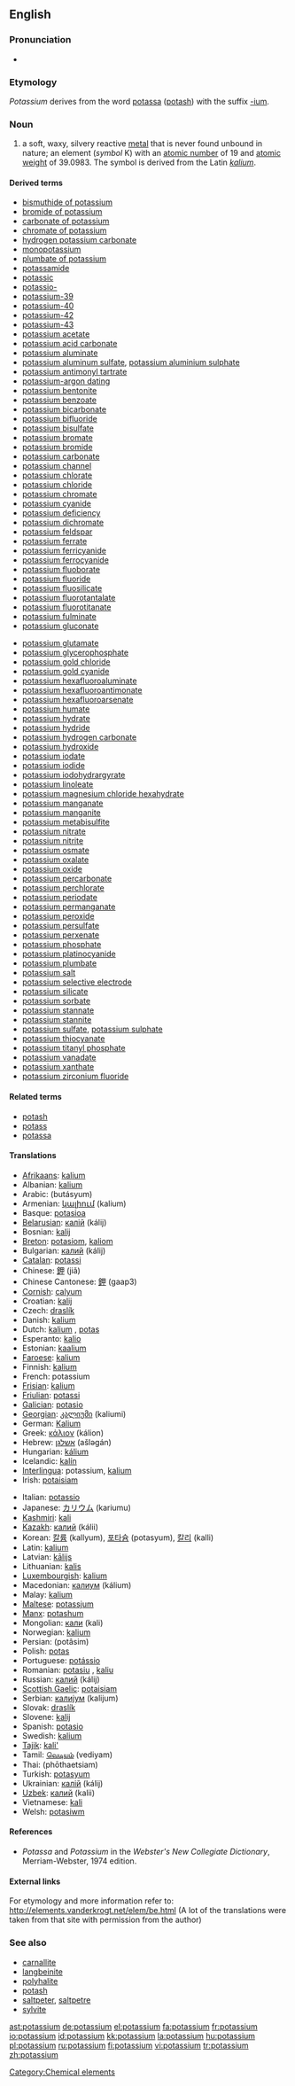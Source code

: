 ==English==

{{elements|K|argon|Ar|calcium|Ca}}

===Pronunciation===
*{{audio|en-us-potassium.ogg|Audio (US)}}

===Etymology===
''Potassium'' derives from the word [[potassa]] ([[potash]]) with the suffix [[-ium]].

===Noun===
{{en-noun|-}}
{{wikipedia}}

# a soft, waxy, silvery reactive [[metal]] that is never found unbound in nature; an element (''symbol'' K) with an [[atomic number]] of 19 and [[atomic weight]] of 39.0983. The symbol is derived from the Latin ''[[kalium]]''.

====Derived terms====
{{top2}}
*[[bismuthide of potassium]]
*[[bromide of potassium]]
*[[carbonate of potassium]]
*[[chromate of potassium]]
*[[hydrogen potassium carbonate]]
*[[monopotassium]]
*[[plumbate of potassium]]
*[[potassamide]]
*[[potassic]]
*[[potassio-]]
*[[potassium-39]]
*[[potassium-40]]
*[[potassium-42]]
*[[potassium-43]]
*[[potassium acetate]]
*[[potassium acid carbonate]]
*[[potassium aluminate]]
*[[potassium aluminum sulfate]], [[potassium aluminium sulphate]]
*[[potassium antimonyl tartrate]]
*[[potassium-argon dating]]
*[[potassium bentonite]]
*[[potassium benzoate]]
*[[potassium bicarbonate]]
*[[potassium bifluoride]]
*[[potassium bisulfate]]
*[[potassium bromate]]
*[[potassium bromide]]
*[[potassium carbonate]]
*[[potassium channel]]
*[[potassium chlorate]]
*[[potassium chloride]]
*[[potassium chromate]]
*[[potassium cyanide]]
*[[potassium deficiency]]
*[[potassium dichromate]]
*[[potassium feldspar]]
*[[potassium ferrate]]
*[[potassium ferricyanide]]
*[[potassium ferrocyanide]]
*[[potassium fluoborate]]
*[[potassium fluoride]]
*[[potassium fluosilicate]]
*[[potassium fluorotantalate]]
*[[potassium fluorotitanate]]
*[[potassium fulminate]]
*[[potassium gluconate]]
{{mid2}}
*[[potassium glutamate]]
*[[potassium glycerophosphate]]
*[[potassium gold chloride]]
*[[potassium gold cyanide]]
*[[potassium hexafluoroaluminate]]
*[[potassium hexafluoroantimonate]]
*[[potassium hexafluoroarsenate]]
*[[potassium humate]]
*[[potassium hydrate]]
*[[potassium hydride]]
*[[potassium hydrogen carbonate]]
*[[potassium hydroxide]]
*[[potassium iodate]]
*[[potassium iodide]]
*[[potassium iodohydrargyrate]]
*[[potassium linoleate]]
*[[potassium magnesium chloride hexahydrate]]
*[[potassium manganate]]
*[[potassium manganite]]
*[[potassium metabisulfite]]
*[[potassium nitrate]]
*[[potassium nitrite]]
*[[potassium osmate]]
*[[potassium oxalate]]
*[[potassium oxide]]
*[[potassium percarbonate]]
*[[potassium perchlorate]]
*[[potassium periodate]]
*[[potassium permanganate]]
*[[potassium peroxide]]
*[[potassium persulfate]]
*[[potassium perxenate]]
*[[potassium phosphate]]
*[[potassium platinocyanide]]
*[[potassium plumbate]]
*[[potassium salt]]
*[[potassium selective electrode]]
*[[potassium silicate]]
*[[potassium sorbate]]
*[[potassium stannate]]
*[[potassium stannite]]
*[[potassium sulfate]], [[potassium sulphate]]
*[[potassium thiocyanate]]
*[[potassium titanyl phosphate]]
*[[potassium vanadate]]
*[[potassium xanthate]]
*[[potassium zirconium fluoride]]
{{bottom}}

====Related terms====
*[[potash]]
*[[potass]]
*[[potassa]]

====Translations====
{{top}}
*[[Afrikaans]]: [[kalium]]
*Albanian: [[kalium]]
*Arabic: {{ARchar|[[بوتاسيوم|بُوتَاسيُوم]]}} (butásyum) {{m}}
*Armenian: [[կալիում]] (kalium)
*Basque: [[potasioa]]
*[[Belarusian]]: [[калій]] (kálij) {{m}}
*Bosnian: [[kalij]]
*[[Breton]]: [[potasiom]], [[kaliom]] {{m}}
*Bulgarian: [[калий]] (kálij) {{m}}
*[[Catalan]]: [[potassi]]
*Chinese: [[鉀]] (jiǎ)
*Chinese Cantonese: [[鉀]] (gaap3)
*[[Cornish]]: [[calyum]]
*Croatian: [[kalij]]
*Czech: [[draslík]]
*Danish: [[kalium]]
*Dutch: [[kalium]] {{n}}, [[potas]] {{f}}
*Esperanto: [[kalio]]
*Estonian: [[kaalium]]
*[[Faroese]]: [[kalium]]
*Finnish: [[kalium]]
*French: potassium {{m}}
*[[Frisian]]: [[kalium]]
*[[Friulian]]: [[potassi]]
*[[Galician]]: [[potasio]] {{m}}
*[[Georgian]]: [[კალიუმი]] (kaliumi)
*German: [[Kalium]] {{n}}
*Greek: [[κάλιον]] (kálion) {{n}}
*Hebrew: [[אשלגן]] (ašləgán) {{m}}
*Hungarian: [[kálium]]
*Icelandic: [[kalín]]
*[[Interlingua]]: potassium, [[kalium]]
*Irish: [[potaisiam]]
{{mid}}
*Italian: [[potassio]] {{m}}
*Japanese: [[カリウム]] (kariumu)
*[[Kashmiri]]: [[kali]]
*[[Kazakh]]: [[калий]] (kálii)
*Korean: [[칼륨]] (kallyum), [[포타슘]] (potasyum), [[칼리]] (kalli)
*Latin: [[kalium]] {{n}}
*Latvian: [[kālijs]]
*Lithuanian: [[kalis]]
*[[Luxembourgish]]: [[kalium]]
*Macedonian: [[калиум]] (kálium) {{m}}
*Malay: [[kalium]]
*[[Maltese]]: [[potassjum]]
*[[Manx]]: [[potashum]]
*Mongolian: [[кали]] (kali)
*Norwegian: [[kalium]]
*Persian: {{FAchar|[[پتاسيم]]}} (potâsim)
*Polish: [[potas]] {{m}}
*Portuguese: [[potássio]] {{m}}
*Romanian: [[potasiu]] {{n}}, [[kaliu]] {{n}}
*Russian: [[калий]] (kálij) {{m}}
*[[Scottish Gaelic]]: [[potaisiam]]
*Serbian: [[калијум]] (kalijum) {{m}}
*Slovak: [[draslík]]
*Slovene: [[kalij]]
*Spanish: [[potasio]] {{m}}
*Swedish: [[kalium]]
*[[Tajik]]: [[kali']]
*Tamil: [[வெடியம்]] (vediyam)
*Thai: {{THchar|[[โพแทสเซียม]]}} (phōthaetsiam)
*Turkish: [[potasyum]]
*Ukrainian: [[калій]] (kálij) {{m}}
*[[Uzbek]]: [[калий]] (kalii)
*Vietnamese: [[kali]]
*Welsh: [[potasiwm]]
{{bottom}}

====References====
*''Potassa'' and ''Potassium'' in the ''Webster's New Collegiate Dictionary'', Merriam-Webster, 1974 edition.

====External links====
For etymology and more information refer to:
http://elements.vanderkrogt.net/elem/be.html
(A lot of the translations were taken from that site with permission from the author)

===See also===
*[[carnallite]]
*[[langbeinite]]
*[[polyhalite]]
*[[potash]]
*[[saltpeter]], [[saltpetre]]
*[[sylvite]]

[[Category:Chemical elements]]

[[ast:potassium]]
[[de:potassium]]
[[el:potassium]]
[[fa:potassium]]
[[fr:potassium]]
[[io:potassium]]
[[id:potassium]]
[[kk:potassium]]
[[la:potassium]]
[[hu:potassium]]
[[pl:potassium]]
[[ru:potassium]]
[[fi:potassium]]
[[vi:potassium]]
[[tr:potassium]]
[[zh:potassium]]